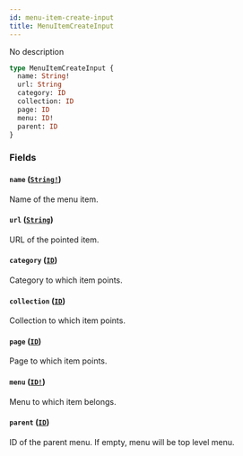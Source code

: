 ```yaml
---
id: menu-item-create-input
title: MenuItemCreateInput
---
```


No description

```graphql
type MenuItemCreateInput {
  name: String!
  url: String
  category: ID
  collection: ID
  page: ID
  menu: ID!
  parent: ID
}
```

### Fields

#### `name` ([`String!`](/developer/api-reference/scalars/string.mdx))

Name of the menu item.

#### `url` ([`String`](/developer/api-reference/scalars/string.mdx))

URL of the pointed item.

#### `category` ([`ID`](/developer/api-reference/scalars/id.mdx))

Category to which item points.

#### `collection` ([`ID`](/developer/api-reference/scalars/id.mdx))

Collection to which item points.

#### `page` ([`ID`](/developer/api-reference/scalars/id.mdx))

Page to which item points.

#### `menu` ([`ID!`](/developer/api-reference/scalars/id.mdx))

Menu to which item belongs.

#### `parent` ([`ID`](/developer/api-reference/scalars/id.mdx))

ID of the parent menu. If empty, menu will be top level menu.
